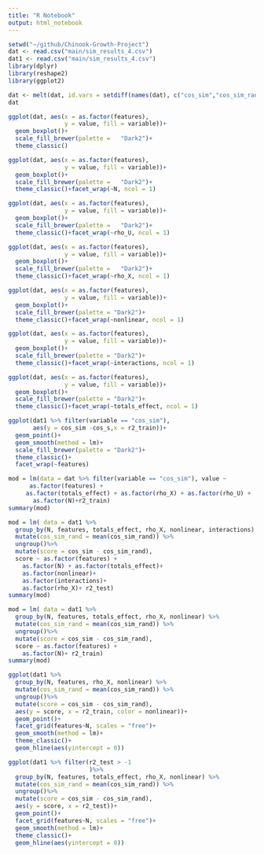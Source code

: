 ```yaml
---
title: "R Notebook"
output: html_notebook
---
```




```r
setwd("~/github/Chinook-Growth-Project")
dat <- read.csv("main/sim_results_4.csv")
dat1 <- read.csv("main/sim_results_4.csv")
library(dplyr)
library(reshape2)
library(ggplot2)
```

```r
dat <- melt(dat, id.vars = setdiff(names(dat), c("cos_sim","cos_sim_rand")) )
dat
```

```r

ggplot(dat, aes(x = as.factor(features), 
                y = value, fill = variable))+
  geom_boxplot()+
  scale_fill_brewer(palette =   "Dark2")+
  theme_classic()
```

```r
ggplot(dat, aes(x = as.factor(features), 
                y = value, fill = variable))+
  geom_boxplot()+
  scale_fill_brewer(palette =   "Dark2")+
  theme_classic()+facet_wrap(~N, ncol = 1)
```

```r
ggplot(dat, aes(x = as.factor(features), 
                y = value, fill = variable))+
  geom_boxplot()+
  scale_fill_brewer(palette =   "Dark2")+
  theme_classic()+facet_wrap(~rho_U, ncol = 1)
```


```r
ggplot(dat, aes(x = as.factor(features), 
                y = value, fill = variable))+
  geom_boxplot()+
  scale_fill_brewer(palette =   "Dark2")+
  theme_classic()+facet_wrap(~rho_X, ncol = 1)
```


```r
ggplot(dat, aes(x = as.factor(features), 
                y = value, fill = variable))+
  geom_boxplot()+
  scale_fill_brewer(palette = "Dark2")+
  theme_classic()+facet_wrap(~nonlinear, ncol = 1)
```

```r
ggplot(dat, aes(x = as.factor(features), 
                y = value, fill = variable))+
  geom_boxplot()+
  scale_fill_brewer(palette = "Dark2")+
  theme_classic()+facet_wrap(~interactions, ncol = 1)
```

```r
ggplot(dat, aes(x = as.factor(features), 
                y = value, fill = variable))+
  geom_boxplot()+
  scale_fill_brewer(palette = "Dark2")+
  theme_classic()+facet_wrap(~totals_effect, ncol = 1)
```
```r
ggplot(dat1 %>% filter(variable == "cos_sim"),
       aes(y = cos_sim -cos_s,x = r2_train))+
  geom_point()+
  geom_smooth(method = lm)+
  scale_fill_brewer(palette = "Dark2")+
  theme_classic()+
  facet_wrap(~features)
```

```r
mod = lm(data = dat %>% filter(variable == "cos_sim"), value ~
      as.factor(features) + 
     as.factor(totals_effect) + as.factor(rho_X) + as.factor(rho_U) + 
       as.factor(N)+r2_train)
summary(mod)
```


```r
mod = lm( data = dat1 %>% 
  group_by(N, features, totals_effect, rho_X, nonlinear, interactions) %>%
  mutate(cos_sim_rand = mean(cos_sim_rand)) %>%
  ungroup()%>%
  mutate(score = cos_sim - cos_sim_rand),
  score ~ as.factor(features) + 
    as.factor(N) + as.factor(totals_effect)+
    as.factor(nonlinear)+
    as.factor(interactions)+
    as.factor(rho_X)+ r2_test)
summary(mod)
```


```r
mod = lm( data = dat1 %>% 
  group_by(N, features, totals_effect, rho_X, nonlinear) %>%
  mutate(cos_sim_rand = mean(cos_sim_rand)) %>%
  ungroup()%>%
  mutate(score = cos_sim - cos_sim_rand),
  score ~ as.factor(features) + 
    as.factor(N)+ r2_train)
summary(mod)
```

```r
ggplot(dat1 %>% 
  group_by(N, features, rho_X, nonlinear) %>%
  mutate(cos_sim_rand = mean(cos_sim_rand)) %>%
  ungroup()%>%
  mutate(score = cos_sim - cos_sim_rand),
  aes(y = score, x = r2_train, color = nonlinear))+
  geom_point()+
  facet_grid(features~N, scales = "free")+
  geom_smooth(method = lm)+
  theme_classic()+
  geom_hline(aes(yintercept = 0))
```


```r
ggplot(dat1 %>% filter(r2_test > -1
                       )%>% 
  group_by(N, features, totals_effect, rho_X, nonlinear) %>%
  mutate(cos_sim_rand = mean(cos_sim_rand)) %>%
  ungroup()%>%
  mutate(score = cos_sim - cos_sim_rand),
  aes(y = score, x = r2_test))+
  geom_point()+
  facet_grid(features~N, scales = "free")+
  geom_smooth(method = lm)+
  theme_classic()+
  geom_hline(aes(yintercept = 0))
```